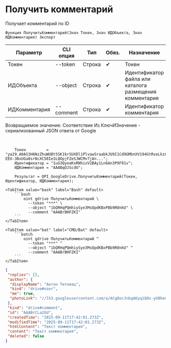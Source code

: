 ﻿---
sidebar_position: 2
description: Получить комментарий и другие функции для работы с Google Drive в Открытом пакете интеграций - бесплатной open-source библиотеке интеграций для 1С:Предприятие 8, OneScript и CLI
keywords: [1C, 1С, 1С:Предприятие, 1С:Предприятие 8.3, API, Интеграция, Сервисы, Обмен, OneScript, CLI, Google Drive]
---


# Получить комментарий
 Получает комментарий по ID



`Функция ПолучитьКомментарий(Знач Токен, Знач ИДОбъекта, Знач ИДКомментария) Экспорт`

  | Параметр | CLI опция | Тип | Обяз. | Назначение |
  |-|-|-|-|-|
  | Токен | --token | Строка | &#x2714; | Токен |
  | ИДОбъекта | --object | Строка | &#x2714; | Идентификатор файла или каталога размещения комментария |
  | ИДКомментария | --comment | Строка | &#x2714; | Идентификатор комментария |

  
  Возвращаемое значение:   Соответствие Из КлючИЗначение - сериализованный JSON ответа от Google

<br/>




```bsl title="Пример использования для 1С:Предприятие/OneScript"
    Токен         = "ya29.A0AS3H6NzZhuWUBt5SK1krSUXDl1PlvawSraabkJU9I1Cd9GMbnXV194GtRveLkzC4TFqpg8CjFqwe1CqV-EEU-3BxUGa8srNcXC58Ie1LQOpjFZeSJWCMv7jAn...";
    Идентификатор = "1uG3QyeaKxRNhixV2BAy1Ln6An3P9F91v";
    ИДКомментария = "AAABqOJScdU";

    Результат = OPI_GoogleDrive.ПолучитьКомментарий(Токен, Идентификатор, ИДКомментария);
```
    

 <Tabs>
  
    <TabItem value="bash" label="Bash" default>
        ```bash
            oint gdrive ПолучитьКомментарий \
              --token "***" \
              --object "1bQRHqPQmhiySye3MsOpdKBxPBb9R0nkU" \
              --comment "AAABrBHFZKI"
        ```
    </TabItem>
  
    <TabItem value="bat" label="CMD/Bat" default>
        ```batch
            oint gdrive ПолучитьКомментарий ^
              --token "***" ^
              --object "1bQRHqPQmhiySye3MsOpdKBxPBb9R0nkU" ^
              --comment "AAABrBHFZKI"
        ```
    </TabItem>
</Tabs>


```json title="Результат"
{
 "replies": [],
 "author": {
  "displayName": "Антон Титовец",
  "kind": "drive#user",
  "me": true,
  "photoLink": "//lh3.googleusercontent.com/a/ACg8ocJnbqA6yq1Q0s-yU0hen8H6NFa_chOdcC2wpT9q-BJj0q7MyPU=s50-c-k-no"
 },
 "kind": "drive#comment",
 "id": "AAABrCLa2GU",
 "createdTime": "2025-09-11T17:42:01.273Z",
 "modifiedTime": "2025-09-11T17:42:01.273Z",
 "htmlContent": "Текст комментария",
 "content": "Текст комментария",
 "deleted": false
}
```
